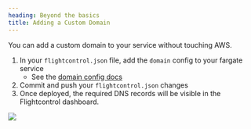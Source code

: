 ```yaml
---
heading: Beyond the basics
title: Adding a Custom Domain
---
```



You can add a custom domain to your service without touching AWS.

1. In your `flightcontrol.json` file, add the `domain` config to your fargate service
    - See the [domain config docs](/guides/config)
2. Commit and push your `flightcontrol.json` changes
3. Once deployed, the required DNS records will be visible in the Flightcontrol dashboard.

<Image rounded={true} src="https://res.cloudinary.com/djp21wtxm/image/upload/v1655164184/i1600x349-qw19T0IsE3zZ_h9ma57.png" />
